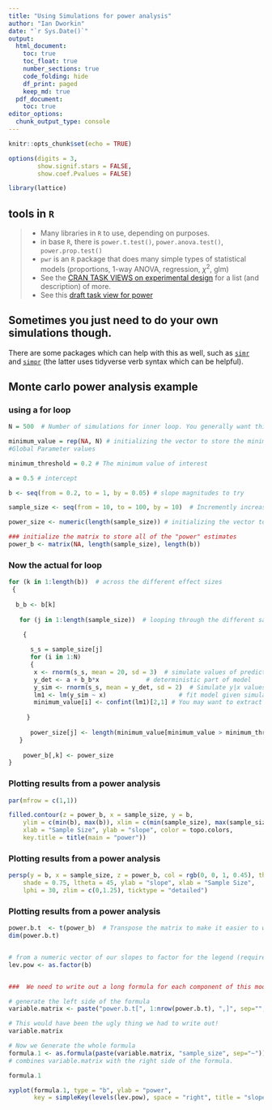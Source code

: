 ```yaml
---
title: "Using Simulations for power analysis"
author: "Ian Dworkin"
date: "`r Sys.Date()`"
output:
  html_document:
    toc: true
    toc_float: true
    number_sections: true
    code_folding: hide
    df_print: paged
    keep_md: true
  pdf_document:
    toc: true
editor_options:
  chunk_output_type: console
---
```


```r
knitr::opts_chunk$set(echo = TRUE)

options(digits = 3,
        show.signif.stars = FALSE, 
        show.coef.Pvalues = FALSE)
```

```r
library(lattice)
```


## tools in `R`
>- Many libraries in `R` to use, depending on purposes.
>- in base `R`, there is `power.t.test()`, `power.anova.test()`, `power.prop.test()`
>- `pwr` is an `R` package that does many simple types of statistical models (proportions, 1-way ANOVA, regression, $\chi^2$, glm)
>- See the [CRAN TASK VIEWS on experimental design](https://cran.r-project.org/web/views/ExperimentalDesign.html) for a list (and description) of more.
>- See this [draft task view for power](https://github.com/statisfactions/ctv-power/blob/main/ctv-power.md)

## Sometimes you just need to do your own simulations though.

There are some packages which can help with this as well, such as [`simr`](https://cran.r-project.org/web/packages/simr/index.html) and [`simpr`](https://cran.r-project.org/web/packages/simpr/index.html) (the latter uses tidyverse verb syntax which can be helpful). 



## Monte carlo power analysis example

### using a for loop
```r
N = 500  # Number of simulations for inner loop. You generally want this to be >1000. 

minimum_value = rep(NA, N) # initializing the vector to store the minimum value from your estimates
#Global Parameter values

minimum_threshold = 0.2 # The minimum value of interest

a = 0.5 # intercept

b <- seq(from = 0.2, to = 1, by = 0.05) # slope magnitudes to try

sample_size <- seq(from = 10, to = 100, by = 10)  # Incremently increasing sample size 

power_size <- numeric(length(sample_size)) # initializing the vector to store the "power" at each sample size for the outer for loop.

### initialize the matrix to store all of the "power" estimates
power_b <- matrix(NA, length(sample_size), length(b))
```

### Now the actual for loop
```r
for (k in 1:length(b))  # across the different effect sizes
 {
  
  b_b <- b[k]
  
   for (j in 1:length(sample_size))  # looping through the different sample_sizes

    {
   
      s_s = sample_size[j]
      for (i in 1:N)
      {
       x <- rnorm(s_s, mean = 20, sd = 3)  # simulate values of predictor
       y_det <- a + b_b*x             # deterministic part of model
       y_sim <- rnorm(s_s, mean = y_det, sd = 2)  # Simulate y|x values
       lm1 <- lm(y_sim ~ x)                    # fit model given simulation 
       minimum_value[i] <- confint(lm1)[2,1] # You may want to extract a different value from the model. Lower bound of 95% CI
	  
     }
    
      power_size[j] <- length(minimum_value[minimum_value > minimum_threshold])/N   # How many estimates are greater than the relevant threshold
   }
   
    power_b[,k] <- power_size 
}
```


### Plotting results from a power analysis
```r
par(mfrow = c(1,1))

filled.contour(z = power_b, x = sample_size, y = b, 
    ylim = c(min(b), max(b)), xlim = c(min(sample_size), max(sample_size)), 
    xlab = "Sample Size", ylab = "slope", color = topo.colors,
    key.title = title(main = "power"))
```

### Plotting results from a power analysis
```r
persp(y = b, x = sample_size, z = power_b, col = rgb(0, 0, 1, 0.45), theta = -45, 
    shade = 0.75, ltheta = 45, ylab = "slope", xlab = "Sample Size", 
    lphi = 30, zlim = c(0,1.25), ticktype = "detailed")
```

### Plotting results from a power analysis
```r
power.b.t  <- t(power_b)  # Transpose the matrix to make it easier to work with.
dim(power.b.t)


# from a numeric vector of our slopes to factor for the legend (required for xyplot)
lev.pow <- as.factor(b) 


###  We need to write out a long formula for each component of this model for the graphics to grab each row.

# generate the left side of the formula
variable.matrix <- paste("power.b.t[", 1:nrow(power.b.t), ",]", sep="", collapse=" + ") 

# This would have been the ugly thing we had to write out!
variable.matrix 

# Now we Generate the whole formula
formula.1 <- as.formula(paste(variable.matrix, "sample_size", sep="~")) 
# combines variable.matrix with the right side of the formula.

formula.1
```

```r
xyplot(formula.1, type = "b", ylab = "power", 
       key = simpleKey(levels(lev.pow), space = "right", title = "slope")) 
```



